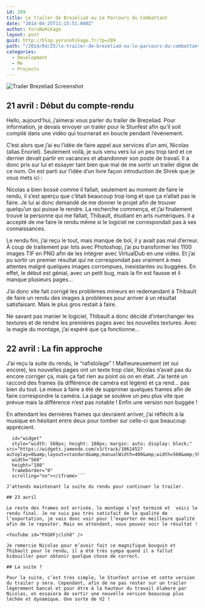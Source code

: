 ```yaml
---
id: 289
title: Le Trailer de Brezeliad ou Le Parcours du Combattant
date: "2014-04-25T11:15:51.000Z"
author: YoruNoHikage
layout: post
guid: http://blog.yorunohikage.fr/?p=289
path: "/2014/04/25/le-trailer-de-brezeliad-ou-le-parcours-du-combattant/"
categories:
  - Development
  - Me
  - Projects
---
```

![Trailer Brezeliad Screenshot](brezeliad-trailer-cover.png)

## 21 avril : Début du compte-rendu

Hello, aujourd’hui, j’aimerai vous parler du trailer de Brezeliad. Pour information, je devais envoyer un trailer pour le Stunfest afin qu’il soit compilé dans une vidéo qui tournerait en boucle pendant l’événement.

C’est alors que j’ai eu l’idée de faire appel aux services d’un ami, Nicolas (alias Enoriel). Seulement voilà, je suis venu vers lui un peu trop tard et ce dernier devait partir en vacances et abandonner son poste de travail. Il a donc pris sur lui et essayer tant bien que mal de me sortir un trailer digne de ce nom. On est parti sur l’idée d’un livre façon introduction de Shrek que je vous mets ici :

<YouTube id="RVsa1ETTXrA" />

Nicolas a bien bossé comme il fallait, seulement au moment de faire le rendu, il s’est aperçu que c’était beaucoup trop long et que ça n’allait pas le faire. Je lui ai donc demandé de me donner le projet afin de trouver quelqu’un qui puisse le rendre. La recherche commença, et j’ai finalement trouvé la personne qui me fallait, Thibault, étudiant en arts numériques. Il a accepté de me faire le rendu même si le logiciel ne correspondait pas à ses connaissances.

Le rendu fini, j’ai reçu le tout, mais manque de bol, il y avait pas mal d’erreur. À coup de traitement par lots avec Photoshop, j’ai pu transformer les 1100 images TIF en PNG afin de les intégrer avec VirtualDub en une vidéo. Et j’ai pu sortir un premier résultat qui ne correspondait pas vraiment à mes attentes malgré quelques images corrompues, inexistantes ou buggées. En effet, le début est génial, avec un petit bug, mais la fin est fausse et il manque plusieurs pages…

<YouTube id="QlB8IXJGmfo" />

J’ai donc vite fait corrigé les problèmes mineurs en redemandant à Thibault de faire un rendu des images à problèmes pour arriver à un résultat satisfaisant. Mais le plus gros restait à faire.

<YouTube id="jHkcDxc6yPo" />

Ne savant pas manier le logiciel, Thibault a donc décidé d’interchanger les textures et de rendre les premières pages avec les nouvelles textures. Avec la magie du montage, j’ai espéré que ça fonctionne…

## 22 avril : La fin approche

J’ai reçu la suite du rendu, le “rafistolage” ! Malheureusement (et oui encore), les nouvelles pages ont un texte trop clair, Nicolas n’avait pas du encore corriger ça, mais ça fait rien au point où on en était. J’ai tenté un raccord des frames (la différence de caméra est légère) et ça rend… pas bien du tout. Le mieux à faire a été de supprimer quelques frames afin de faire correspondre la caméra. La page se soulève un peu plus vite que prévue mais la différence n’est pas notable ! Enfin une version non buggée !

<YouTube id="Mr0QTcgub" />

En attendant les dernières frames qui devraient arriver, j’ai réfléchi à la musique en hésitant entre deux pour tomber sur celle-ci que beaucoup apprécient.

```<iframe
  id="widget"
  style="width: 560px; height: 180px; margin: auto; display: block;" src="https://widgets.jamendo.com/v3/track/1061452?autoplay=0&amp;layout=standard&amp;manualWidth=400&amp;width=560&amp;theme=dark&amp;highlight=6&amp;tracklist=true&amp;tracklist_n=3&amp;embedCode="
  width="560"
  height="180"
  frameborder="0"
  scrolling="no"></iframe>```

J’attends maintenant la suite du rendu pour continuer le trailer.

## 23 avril

Le reste des frames est arrivée, le montage s’est terminé et  voici le rendu final. Je ne suis pas très satisfait de la qualité de l’exportation, je vais donc voir pour l’exporter en meilleure qualité afin de le reposter. Mais en attendant, vous pouvez voir le résultat !

<YouTube id="PXG0Fjclsh8" />

Je remercie Nicolas pour m’avoir fait ce magnifique bouquin et Thibault pour le rendu, il a été très sympa quand il a fallut bidouiller pour obtenir quelque chose de correct.

## La suite ?

Pour la suite, c’est très simple, le Stunfest arrive et cette version du trailer y sera. Cependant, afin de ne pas rester sur un trailer légèrement bancal et pour être à la hauteur du travail élaboré par Nicolas, on essaiera de sortir une nouvelle version beaucoup plus léchée et dynamique. Une sorte de V2 !
